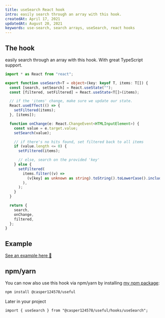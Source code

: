 ```yaml
---
title: useSearch React hook
intro: easily search through an array with this hook.
createdAt: April 17, 2021
updatedAt: August 20, 2021
keywords: use-search, search arrays, useSearch, react hooks
---
```


## The hook

easily search through an array with this hook. With great TypeScript support.

```tsx:src/hooks/useSearch.ts
import * as React from "react";

export function useSearch<T = object>(key: keyof T, items: T[]) {
  const [search, setSearch] = React.useState("");
  const [filtered, setFiltered] = React.useState<T[]>(items);

  // if the 'items' change, make sure we update our state.
  React.useEffect(() => {
    setFiltered(items);
  }, [items]);

  function onChange(e: React.ChangeEvent<HTMLInputElement>) {
    const value = e.target.value;
    setSearch(value);

    // if there's no hits found, set filtered back to all items
    if (value.length <= 0) {
      setFiltered(items);

      // else, search on the provided 'key'
    } else {
      setFiltered(
        items.filter((v) =>
          (v[key] as unknown as string).toString().toLowerCase().includes(value.toLowerCase()),
        ),
      );
    }
  }

  return {
    search,
    onChange,
    filtered,
  };
}
```

## Example

[See an example here 🚀](https://codesandbox.io/s/use-search-hook-2o2q2)

## npm/yarn

You can now also use this hook via npm/yarn by installing [my npm package](https://npm.im/@casper124578/useful):

```bash --command=true
npm install @casper124578/useful
```

Later in your project

```tsx
import { useSearch } from "@casper124578/useful/hooks/useSearch";
```
